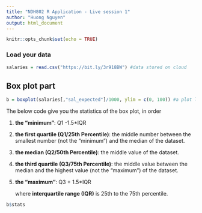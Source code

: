 ```yaml
---
title: "NDH802 R Application - Live session 1"
author: "Huong Nguyen"
output: html_document
---
```


```r
knitr::opts_chunk$set(echo = TRUE)
```

### Load your data

```r
salaries = read.csv("https://bit.ly/3r918BW") #data stored on cloud
```

## Box plot part

```r
b = boxplot(salaries[,"sal_expected"]/1000, ylim = c(0, 100)) #a plot like this in the assignment will get 0.5pt
```

The below code give you the statistics of the box plot, in order

1.  **the "minimum"**: Q1 -1.5\*IQR

2.  **the first quartile (Q1/25th Percentile)**: the middle number between the smallest number (not the "minimum") and the median of the dataset.

3.  **the median (Q2/50th Percentile)**: the middle value of the dataset.

4.  **the third quartile (Q3/75th Percentile)**: the middle value between the median and the highest value (not the "maximum") of the dataset.

5.  **the "maximum"**: Q3 + 1.5\*IQR

    where **interquartile range (IQR)** is 25th to the 75th percentile.

```r
b$stats
```
